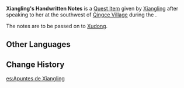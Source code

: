 {{Item Infobox
|id           = 100890
|image        = Item Parcel.png
|type         = Quest Items
|description  = Xiangling's Handwritten Notes. It records some of her... novel ideas regarding cooking.
|source1      = Completing the 'Xiangling version' of the [[The Gourmet Supremos: Breakthrough Thinking]] Commission.
}}
'''Xiangling's Handwritten Notes''' is a [[Quest Item]] given by [[Xiangling]] after speaking to her at the southwest of [[Qingce Village]] during the {{Quest|The Gourmet Supremos: Breakthrough Thinking}}.

The notes are to be passed on to [[Xudong]].

==Other Languages==
{{Other Languages
|default_hidden = 1
|en      = Xiangling's Handwritten Notes
|zhs     = 香菱的手抄笔记
|zhs_rm  = Xiānglíng de Shǒuchāo Bǐjì
|zht     = 香菱的手抄筆記
|zht_rm  = Xiānglíng de Shǒuchāo Bǐjì
|ja      = 香菱の手書きメモ
|ja_rm   = Shanrin no Tegaki Memo
|ko      = 향릉의 수기 노트
|ko_rm   = Hyangreung-ui Sugi Noteu
|es      = Apuntes de Xiangling
|fr      = Notes manuscrites de Xiangling
|ru      = Заметки
|th      = โน้ตที่เขียนโดย Xiangling
|th_rm   = Not thi Khian Doi Xiangling
|vi      = Sổ Tay Của Xiangling
|de      = Xianglings handschriftliche Notizen
|id      = Catatan Tulisan Tangan Xiangling
|pt      = Notas Escritas à Mão de Xiangling
|tr      = Xiangling'in El Yazısı Notları
|it      = Appunti scritti di Xiangling
}}

==Change History==
{{Change History|2.0}}

[[es:Apuntes de Xiangling]]